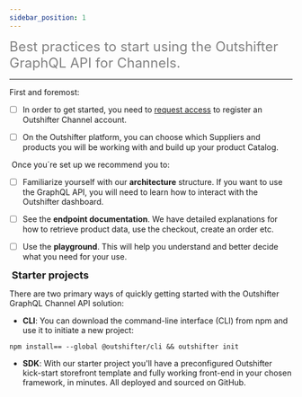 ```yaml
---
sidebar_position: 1
---
```


<font color="grey" size="5" >Best practices to start using the Outshifter GraphQL API for Channels.</font>

---

First and foremost:

- [ ] In order to get started, you need to [request access](https://outshifter.typeform.com/to/uf0OQJWn)  to register an Outshifter Channel account.

- [ ] On the Outshifter platform, you can choose which Suppliers and products you will be working with and build up your product Catalog.

​
Once you´re set up we recommend you to:

- [ ] Familiarize yourself with our **architecture** structure. If you want to use the GraphQL API, you will need to learn how to interact with the Outshifter dashboard.

- [ ] See the **endpoint documentation**. We have detailed explanations for how to retrieve product data, use the checkout, create an order etc.

- [ ] Use the **playground**. This will help you understand and better decide what you need for your use.

​
**<font size="4.5" >Starter projects</font>**

There are two primary ways of quickly getting started with the Outshifter GraphQL Channel API solution:

- **CLI**: You can download the command-line interface (CLI) from npm and use it to initiate a new project: 

```npm install== --global @outshifter/cli && outshifter init```

- **SDK**: With our starter project you'll have a preconfigured Outshifter kick-start storefront template and fully working front-end in your chosen framework, in minutes. All deployed and sourced on GitHub.